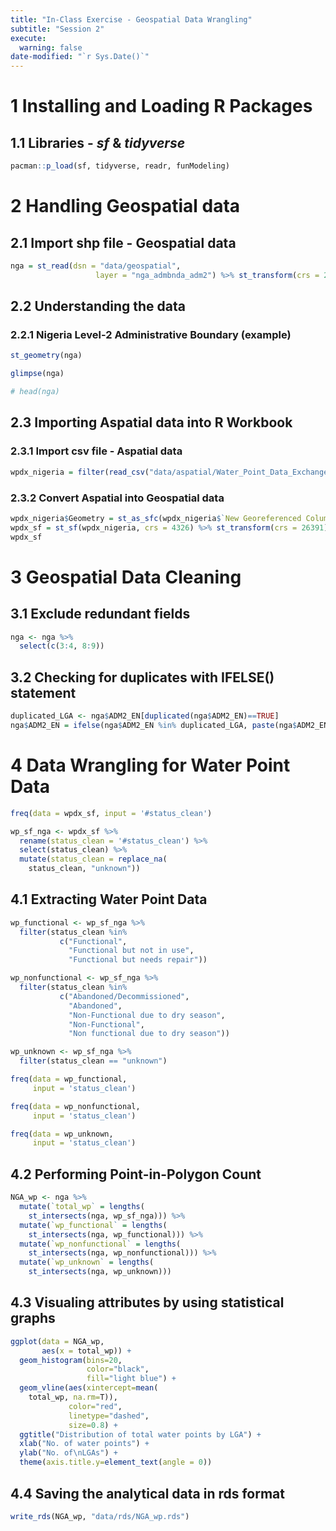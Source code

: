 ```yaml
---
title: "In-Class Exercise - Geospatial Data Wrangling"
subtitle: "Session 2"
execute: 
  warning: false
date-modified: "`r Sys.Date()`"
---
```


# 1 Installing and Loading R Packages

## 1.1 Libraries - *sf* & *tidyverse*

```r
pacman::p_load(sf, tidyverse, readr, funModeling)
```

# 2 Handling Geospatial data

## 2.1 Import shp file - Geospatial data

```r
nga = st_read(dsn = "data/geospatial",
                   layer = "nga_admbnda_adm2") %>% st_transform(crs = 26391)
```

## 2.2 Understanding the data

### 2.2.1 Nigeria Level-2 Administrative Boundary (example)

```r
st_geometry(nga)
```

```r
glimpse(nga)
```

```r
# head(nga)
```

## 2.3 Importing Aspatial data into R Workbook

### 2.3.1 Import csv file - Aspatial data

```r
wpdx_nigeria = filter(read_csv("data/aspatial/Water_Point_Data_Exchange_-_Plus__WPdx__.csv"), `#clean_country_name` == "Nigeria")
```

### 2.3.2 Convert Aspatial into Geospatial data

```r
wpdx_nigeria$Geometry = st_as_sfc(wpdx_nigeria$`New Georeferenced Column`)
wpdx_sf = st_sf(wpdx_nigeria, crs = 4326) %>% st_transform(crs = 26391)
wpdx_sf
```

# 3 Geospatial Data Cleaning

## 3.1 Exclude redundant fields

```r
nga <- nga %>%
  select(c(3:4, 8:9))
```

## 3.2 Checking for duplicates with IFELSE() statement

```r
duplicated_LGA <- nga$ADM2_EN[duplicated(nga$ADM2_EN)==TRUE]
nga$ADM2_EN = ifelse(nga$ADM2_EN %in% duplicated_LGA, paste(nga$ADM2_EN, nga$ADM1_EN, sep=", "), nga$ADM2_EN)
```

# 4 Data Wrangling for Water Point Data

```r
freq(data = wpdx_sf, input = '#status_clean')
```

```r
wp_sf_nga <- wpdx_sf %>% 
  rename(status_clean = '#status_clean') %>%
  select(status_clean) %>%
  mutate(status_clean = replace_na(
    status_clean, "unknown"))
```


## 4.1 Extracting Water Point Data

```r
wp_functional <- wp_sf_nga %>%
  filter(status_clean %in%
           c("Functional",
             "Functional but not in use",
             "Functional but needs repair"))
```

```r
wp_nonfunctional <- wp_sf_nga %>%
  filter(status_clean %in%
           c("Abandoned/Decommissioned",
             "Abandoned",
             "Non-Functional due to dry season",
             "Non-Functional",
             "Non functional due to dry season"))
```

```r
wp_unknown <- wp_sf_nga %>%
  filter(status_clean == "unknown")
```

```r
freq(data = wp_functional,
     input = 'status_clean')
```

```r
freq(data = wp_nonfunctional,
     input = 'status_clean')
```

```r
freq(data = wp_unknown,
     input = 'status_clean')
```

## 4.2 Performing Point-in-Polygon Count

```r
NGA_wp <- nga %>% 
  mutate(`total_wp` = lengths(
    st_intersects(nga, wp_sf_nga))) %>%
  mutate(`wp_functional` = lengths(
    st_intersects(nga, wp_functional))) %>%
  mutate(`wp_nonfunctional` = lengths(
    st_intersects(nga, wp_nonfunctional))) %>%
  mutate(`wp_unknown` = lengths(
    st_intersects(nga, wp_unknown)))
```

## 4.3 Visualing attributes by using statistical graphs

```r
ggplot(data = NGA_wp,
       aes(x = total_wp)) + 
  geom_histogram(bins=20,
                 color="black",
                 fill="light blue") +
  geom_vline(aes(xintercept=mean(
    total_wp, na.rm=T)),
             color="red", 
             linetype="dashed", 
             size=0.8) +
  ggtitle("Distribution of total water points by LGA") +
  xlab("No. of water points") +
  ylab("No. of\nLGAs") +
  theme(axis.title.y=element_text(angle = 0))
```

## 4.4 Saving the analytical data in rds format

```r
write_rds(NGA_wp, "data/rds/NGA_wp.rds")
```
